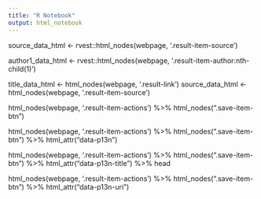 ```yaml
---
title: "R Notebook"
output: html_notebook
---
```



source_data_html <- rvest::html_nodes(webpage, '.result-item-source')

author1_data_html <- rvest::html_nodes(webpage, '.result-item-author:nth-child(1)')

title_data_html <- html_nodes(webpage, '.result-link')
source_data_html <- html_nodes(webpage, '.result-item-source')


html_nodes(webpage, '.result-item-actions') %>% 
    html_nodes(".save-item-btn")
    

html_nodes(webpage, '.result-item-actions') %>% 
    html_nodes(".save-item-btn") %>% 
    html_attr("data-p13n")    
    
html_nodes(webpage, '.result-item-actions') %>% 
    html_nodes(".save-item-btn") %>% 
    html_attr("data-p13n-title") %>% 
    head
    
html_nodes(webpage, '.result-item-actions') %>% 
    html_nodes(".save-item-btn") %>% 
    html_attr("data-p13n-uri")    
